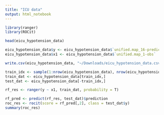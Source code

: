 ```yaml
---
title: "ICU data"
output: html_notebook
---
```

```r
library(ranger)
library(ROCit)
```


```r
head(eicu_hypotension_data)
```

```r
eicu_hypotension_data$y <- eicu_hypotension_data$`unified.map_16-predict` < 65
eicu_hypotension_data$x1 <- eicu_hypotension_data$`unified.map_1-obs`
```

```r
write.csv(eicu_hypotension_data, "~/Downloads/eicu_hypotension_data.csv", row.names = F)
```

```r
train_idx <- sample(1:nrow(eicu_hypotension_data), nrow(eicu_hypotension_data) * 0.5, replace = F)
train_dat <- eicu_hypotension_data[train_idx,]
test_dat <- eicu_hypotension_data[-train_idx,]
```


```r
rf_res <- ranger(y ~ x1, train_dat, probability = T)
```

```r
rf_pred <- predict(rf_res, test_dat)$prediction
roc_res <- rocit(score = rf_pred[,2], class = test_dat$y)
summary(roc_res)
```

